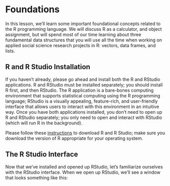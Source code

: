 # Foundations

In this lesson, we'll learn some important foundational concepts related to the R programming language. We will discuss R as a calculator, and object assignment, but will spend most of our time learning about three fundamental data structures that you will use all the time when working on applied social science research projects in R: vectors, data frames, and lists.

## R and R Studio Installation

If you haven't already, please go ahead and install both the R and RStudio applications. R and RStudio must be installed separately; you should install R first, and then RStudio. The R application is a bare-bones computing environment that supports statistical computing using the R programming language; RStudio is a visually appealing, feature-rich, and user-friendly interface that allows users to interact with this environment in an intuitive way. Once you have both applications installed, you don't need to open up R and RStudio separately; you only need to open and interact with RStudio (which will run R in the background).

Please follow these [instructions](https://posit.co/download/rstudio-desktop/#download) to download R and R Studio; make sure you download the version of R appropriate for your operating system.

## The R Studio Interface 

Now that we've installed and opened up RStudio, let's familiarize ourselves with the RStudio interface. When we open up RStudio, we'll see a window that looks something like this:
